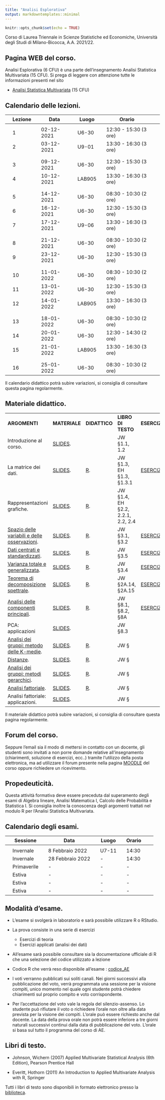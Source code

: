```yaml
---
title: "Analisi Esplorativa"
output: markdowntemplates::minimal
---
```


```r
knitr::opts_chunk$set(echo = TRUE)
```

Corso di Laurea Triennale in Scienze Statistiche ed Economiche, Università degli Studi di Milano-Bicocca, A.A. 2021/22.

## Pagina WEB del corso.

Analisi Esplorativa (6 CFU) è una parte dell'insegnamento Analisi Statistica Multivariata (15 CFU). Si prega di leggere con attenzione tutte le informazioni presenti nel sito

* [Analisi Statistica Multivariata](https://aldosolari.github.io/ASM/) (15 CFU)


## Calendario delle lezioni.

|| Lezione || Data || Luogo || Orario ||
|-|-|-|-|-|-|-|-|-|-|
||  || ||  ||  || ||
|| 1 || 02-12-2021 || U6-30 || 12:30 - 15:30 (3 ore)  ||
|| 2 || 03-12-2021 || U9-01 || 13:30 - 16:30 (3 ore)  ||
||  || ||  ||  || ||
||  || ||  ||  || ||
|| 3 || 09-12-2021 || U6-30 || 12:30 - 15:30 (3 ore)  ||
|| 4 || 10-12-2021 || LAB905 || 13:30 - 16:30 (3 ore) ||
||  || ||  ||  || ||
||  || ||  ||  || ||
|| 5 || 14-12-2021 || U6-30 || 08:30 - 10:30 (2 ore) ||
|| 6 || 16-12-2021 || U6-30 || 12:30 - 15:30 (3 ore) ||
|| 7 || 17-12-2021 || U9-06 || 13:30 - 16:30 (3 ore) ||
||  || ||  ||  || ||
||  || ||  ||  || ||
|| 8 || 21-12-2021 || U6-30 || 08:30 - 10:30 (2 ore) ||
|| 9 || 23-12-2021 || U6-30 || 12:30 - 15:30 (3 ore) ||
||  || ||  ||  || ||
||  || ||  ||  || ||
|| 10 || 11-01-2022 || U6-30 ||08:30 - 10:30 (2 ore) ||
|| 11 || 13-01-2022 || U6-30 || 12:30 - 15:30 (3 ore) ||
|| 12 || 14-01-2022 || LAB905 || 13:30 - 16:30 (3 ore) ||
||  || ||  ||  || ||
||  || ||  ||  || ||
|| 13 || 18-01-2022 || U6-30 ||08:30 - 10:30 (2 ore) ||
|| 14 || 20-01-2022 || U6-30 || 12:30 - 14:30 (2 ore) ||
|| 15 || 21-01-2022 || LAB905 || 13:30 - 16:30 (3 ore) ||
||  || ||  ||  || ||
||  || ||  ||  || ||
|| 16 || 25-01-2022 || U6-30 ||08:30 - 10:30 (2 ore) ||
<!-- || 17 || 27-01-2022 || U6-30 || 12:30 - 15:30 (3 ore) || -->
<!-- || 18 || 28-01-2022 || LAB905 || 13:30 - 16:30 (3 ore) || -->

Il calendario didattico potrà subire variazioni, si consiglia di consultare questa pagina regolarmente. 

## Materiale didattico.

<table>

<tr>
<td>**ARGOMENTI**</td>
<td>**MATERIALE**</td>
<td>**DIDATTICO**</td>
<td>**LIBRO DI TESTO**</td>
<td>**ESERCIZI**</td>
<td>**SOLUZIONI**</td>
</tr>

<tr>
<td>Introduzione al corso.</td>
<td> [SLIDES](docs/slides/1_multi.pdf). </td>
<td> </td>
<td>JW §1.1, 1.2 </td>
<td></td>
<td></td>
</tr>

<tr>
<td>La matrice dei dati.</td>
<td>[SLIDES](docs/slides/2_dati.pdf).</td>
<td>[R](docs/lab/2_dati.html). </td>
<td>JW §1.3, EH §1.3, §1.3.1</td>
<td>[ESERCIZI](docs/esercizi/2_dati_esercizi.pdf).</td>
<td></td>
</tr>

<tr>
<td>Rappresentazioni grafiche.</td>
<td>[SLIDES](docs/lab/3_rapgraf_slide.html).</td>
<td>[R](docs/lab/3_rapgraf.html). </td>
<td>JW §1.4, EH §2.2, 2.2.1, 2.2, 2.4</td>
<td></td>
<td></td>
</tr>

<tr>
<td>[Spazio delle variabili e delle osservazioni](docs/appunti/4_spaziBB.pdf).</td>
<td>[SLIDES](docs/slides/4_spazi.pdf).</td>
<td>[R](docs/lab/4_spazi.html). </td>
<td>JW §3.1, §3.2</td>
<td>[ESERCIZI](docs/esercizi/4_spazi_esercizi.pdf).</td>
<td></td>
</tr>

<tr>
<td>[Dati centrati e standardizzati](docs/appunti/5_fmatrBB.pdf).</td>
<td>[SLIDES](docs/slides/5_fmatr.pdf).</td>
<td>[R](docs/lab/5_fmatr.html). </td>
<td>JW §3.5 </td>
<td>[ESERCIZI](docs/esercizi/5_fmatr_esercizi.pdf).</td>
<td></td>
</tr>


<tr>
<td>[Varianza totale e generalizzata](docs/appunti/6_varianzeBB.pdf).</td>
<td>[SLIDES](docs/slides/6_varianze.pdf).</td>
<td>[R](docs/lab/6_varianze.html). </td>
<td>JW §3.4 </td>
<td>[ESERCIZI](docs/esercizi/6_varianze_esercizi.pdf).</td>
<td></td>
</tr>

<tr>
<td>[Teorema di decomposizione spettrale](docs/appunti/7_spectralBB.pdf).</td>
<td>[SLIDES](docs/slides/7_spectral.pdf).</td>
<td>[R](docs/lab/7_spectral.html). </td>
<td>JW §2A.14, §2A.15 </td>
<td>[ESERCIZI](docs/esercizi/7_spectral_esercizi.pdf).</td>
<td></td>
</tr>

<tr>
<td>[Analisi delle componenti principali](docs/appunti/8_pcaBB.pdf).</td>
<td>[SLIDES](docs/slides/8_pca.pdf).</td>
<td>[R](docs/lab/8_pca.html). </td>
<td>JW §8.1, §8.2, §8A </td>
<td>[ESERCIZI](docs/esercizi/8_pca_esercizi.pdf).</td>
<td></td>
</tr>

<tr>
<td>PCA: applicazioni </td>
<td>[SLIDES](docs/slides/9_pca2.pdf).</td>
<td> </td>
<td>JW §8.3 </td>
<td></td>
<td></td>
</tr>

<tr>
<td>[Analisi dei gruppi: metodo delle K-medie](docs/appunti/10_kmeansBB.pdf).</td>
<td>[SLIDES](docs/slides/10_kmeans.pdf).</td>
<td>[R](docs/lab/10_kmeans.html). </td>
<td>JW § </td>
<td></td>
<td></td>
</tr>


<tr>
<td>[Distanze](docs/appunti/11_distBB.pdf).</td>
<td>[SLIDES](docs/slides/11_dist.pdf).</td>
<td>[R](docs/lab/11_dist.html). </td>
<td>JW § </td>
<td></td>
<td></td>
</tr>


<tr>
<td>[Analisi dei gruppi: metodi gerarchici ](docs/appunti/12_hclustBB.pdf).</td>
<td>[SLIDES](docs/slides/12_hclust.pdf).</td>
<td>[R](docs/lab/12_hclust.html). </td>
<td>JW § </td>
<td></td>
<td></td>
</tr>

<tr>
<td>[Analisi fattoriale](docs/appunti/13_factBB.pdf).</td>
<td>[SLIDES](docs/slides/13_fact.pdf).</td>
<td>[R](docs/lab/14_fact.html). </td>
<td>JW § </td>
<td></td>
<td></td>
</tr>

<tr>
<td>Analisi fattoriale: applicazioni.</td>
<td>[SLIDES](docs/slides/14_fact2.pdf).</td>
<td> </td>
<td>JW § </td>
<td></td>
<td></td>
</tr>

</table>


Il  materiale didattico potrà subire variazioni, si consiglia di consultare questa pagina regolarmente. 


## Forum del corso. 

Seppure l'email sia il modo di mettersi in contatto con un
docente, gli studenti sono invitati a non porre domande
relative all’insegnamento (chiarimenti, soluzione di esercizi,
ecc..) tramite l‘utilizzo della posta elettronica, ma ad
utilizzare il forum presente nella pagina [MOODLE](https://elearning.unimib.it/) del corso
oppure richiedere un ricevimento.


## Propedeuticità.

Questa attività formativa deve essere preceduta dal superamento degli esami di Algebra lineare, Analisi Matematica I, Calcolo delle Probabilità e Statistica I. Si consiglia inoltre la conoscenza degli argomenti trattati nel modulo R per l'Analisi Statistica Multivariata.



## Calendario degli esami.

|| Sessione || Data || Luogo || Orario ||
|-|-|-|-|-|-|-|-|-|-|
||  || ||  ||  || ||
|| Invernale || 8 Febbraio 2022 || U7-11 || 14:30  ||
|| Invernale || 28 Febbraio 2022 || -  || 14:30 ||
|| Primaverile || - || - || - ||
|| Estiva || - || -  || - ||
|| Estiva || - || -  || - ||
|| Estiva || - || -  || - ||


## Modalità d'esame. 

* L'esame si svolgerà in laboratorio e sarà possibile utilizzare R o RStudio.

* La prova consiste in una serie di esercizi
    * Esercizi di teoria
    * Esercizi applicati (analisi dei dati)
    
* All’esame sarà possibile consultare sia la documentazione ufficiale di R che una selezione del codice utilizzato a lezione

* Codice R che verrà reso disponibile all'esame : [codice_AE]()

* I voti verranno pubblicati sui soliti canali. Nei giorni successivi alla pubblicazione del voto, verrà programmata una sessione per la visione compiti, unico momento nel quale ogni studente potrà chiedere chiarimenti sul proprio compito e voto corrispondente. 

* Per l'accettazione del voto vale la regola del silenzio-assenso. Lo studente può rifiutare il voto o richiedere l'orale non oltre alla data prevista per la visione dei compiti. L'orale può essere richiesto anche dal docente. La data della prova orale non potrà essere inferiore a tre giorni naturali successivi continui dalla data di pubblicazione del voto. L'orale si basa sul tutto il programma del corso di AE. 


<!-- # Appelli passati. -->

<!-- * [7 Febbraio 2020](docs/appelli/AE070220.pdf) -->
<!-- * [21 Febbraio 2020](docs/appelli/AE210220.pdf) -->
<!-- * [6 Febbraio 2019](docs/appelli/AE060219.pdf) -->
<!-- * [22 Febbraio 2019](docs/appelli/AE220219.pdf) -->
<!-- * [17 Aprile 2019](docs/appelli/AE170419.pdf) -->
<!-- * [3 Luglio 2019](docs/appelli/AE030719.pdf) -->
<!-- * [12 Febbraio 2018](docs/appelli/AE120218.pdf) -->



## Libri di testo.


* Johnson, Wichern (2007) Applied Multivariate Statistical Analysis (6th Edition), Pearson Prentice Hall

* Everitt, Hothorn (2011) An Introduction to Applied Multivariate Analysis with R, Springer

Tutti i libri di testo sono disponibili in formato elettronico presso la [biblioteca](https://www.biblio.unimib.it/it/risorse/accesso-alle-risorse-remoto).

